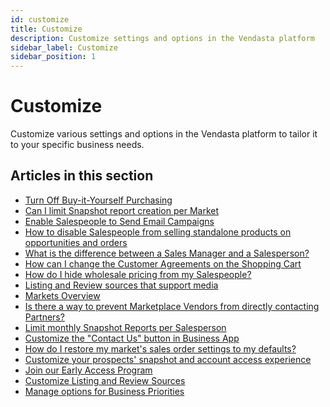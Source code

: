 ```yaml
---
id: customize
title: Customize
description: Customize settings and options in the Vendasta platform
sidebar_label: Customize
sidebar_position: 1
---
```


# Customize

Customize various settings and options in the Vendasta platform to tailor it to your specific business needs.

## Articles in this section

- [Turn Off Buy-it-Yourself Purchasing](./turn-off-buy-it-yourself-purchasing.mdx)
- [Can I limit Snapshot report creation per Market](./limit-snapshot-report-creation-per-market.mdx)
- [Enable Salespeople to Send Email Campaigns](./enable-salespeople-to-send-email-campaigns.mdx)
- [How to disable Salespeople from selling standalone products on opportunities and orders](./disable-salespeople-standalone-products.mdx)
- [What is the difference between a Sales Manager and a Salesperson?](./sales-manager-vs-salesperson-difference.mdx)
- [How can I change the Customer Agreements on the Shopping Cart](./change-customer-agreements-shopping-cart.mdx)
- [How do I hide wholesale pricing from my Salespeople?](./hide-wholesale-pricing-from-salespeople.mdx)
- [Listing and Review sources that support media](./listing-and-review-sources-that-support-media.mdx)
- [Markets Overview](./markets-overview.mdx)
- [Is there a way to prevent Marketplace Vendors from directly contacting Partners?](./prevent-marketplace-vendors-contact.mdx)
- [Limit monthly Snapshot Reports per Salesperson](./limit-monthly-snapshot-reports.mdx)
- [Customize the "Contact Us" button in Business App](./customize-contact-us-button-business-app.mdx)
- [How do I restore my market's sales order settings to my defaults?](./restore-market-sales-order-settings.mdx)
- [Customize your prospects' snapshot and account access experience](./customize-prospects-snapshot.mdx)
- [Join our Early Access Program](./join-our-early-access-program.mdx)
- [Customize Listing and Review Sources](./customize-listing-and-review-sources.mdx)
- [Manage options for Business Priorities](./manage-options-for-business-priorities.mdx)